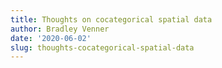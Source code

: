```yaml
---
title: Thoughts on cocategorical spatial data
author: Bradley Venner
date: '2020-06-02'
slug: thoughts-cocategorical-spatial-data
---
```

